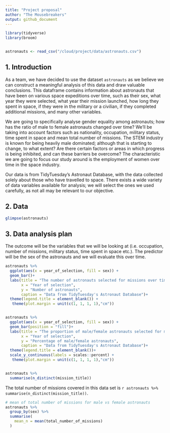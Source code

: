```yaml
---
title: "Project proposal"
author: "The Mousebreakers"
output: github_document
---
```


```r
library(tidyverse)
library(broom)


astronauts <- read_csv("/cloud/project/data/astronauts.csv")

```

## 1. Introduction
As a team, we have decided to use the dataset `astronauts` as we believe we can construct a meaningful analysis of this data and draw valuable conclusions. This dataframe contains information about astronauts that have been on various space expeditions over time, such as their sex, what year they were selected, what year their mission launched, how long they spent in space, if they were in the military or a civilian, if they completed additional missions, and many other variables. 

We are going to specifically analyse gender equality among astronauts; how has the ratio of male to female astronauts changed over time? We'll be taking into account factors such as nationality, occupation, military status, time spent in space and mean total number of missions. The STEM industry is known for being heavily male dominated; although that is starting to change, to what extent? Are there certain factors or areas in which progress is being inhibited, and can these barriers be overcome? The characteristic we are going to focus our study around is the employment of women over time in the space industry.

Our data is from TidyTuesday's Astronaut Database, with the data collected solely about those who have travelled to space. There exists a wide variety of data variables available for analysis; we will select the ones we used carefully, as not all may be relevant to our objective.


## 2. Data
```r
glimpse(astronauts)
```


## 3. Data analysis plan

The outcome will be the variables that we will be looking at (i.e. occupation, number of missions, military status, time spent in space etc.). The predictor will be the sex of the astronauts and we will evaluate this over time. 

```r
astronauts %>%
  ggplot(aes(x = year_of_selection, fill = sex)) + 
  geom_bar()+
  labs(title = "The number of astronauts selected for missions over time, by gender",
       x = "Year of selection",
       y = "Number of astronauts",
       caption = "Data from TidyTuesday's Astronaut Database")+
  theme(legend.title = element_blank()) +
   theme(plot.margin = unit(c(1, 1, 1, 1),"cm"))


astronauts %>%
  ggplot(aes(x = year_of_selection, fill = sex)) + 
  geom_bar(position = "fill")+
  labs(title = "The proportion of male/female astronauts selected for missions over time",
       x = "Year of selection",
       y = "Percentage of male/female astronauts",
       caption = "Data from TidyTuesday's Astronaut Database")+
  theme(legend.title = element_blank())+
  scale_y_continuous(labels = scales::percent) +
   theme(plot.margin = unit(c(1, 1, 1, 1),"cm"))



```


```r
astronauts %>%
  summarise(n_distinct(mission_title))
```

The total number of missions covered in this data set is `r astronauts %>% summarise(n_distinct(mission_title))`.



```r
# mean of total number of missions for male vs female astronauts
astronauts %>%
  group_by(sex) %>%
  summarise(
    mean_n = mean(total_number_of_missions)
  ) 
```

